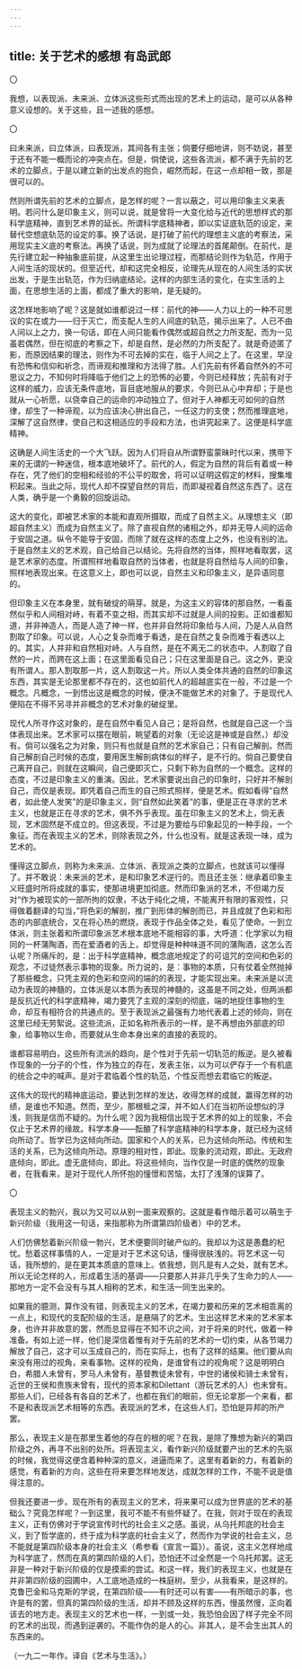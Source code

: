 ```yaml
---
---
---
```

title: 关于艺术的感想 有岛武郎
---



〇

我想，以表现派、未来派、立体派这些形式而出现的艺术上的运动，是可以从各种意义设想的。关于这些，且一述我的感想。

〇

曰未来派，曰立体派，曰表现派，其间各有主张；倘要仔细地讲，则不妨说，甚至于还有不能一概而论的冲突点在。但是，倘使说，这些各流派，都不满于先前的艺术的立脚点，于是以建立新的出发点的抱负，崛然而起，在这一点却相一致，那是很可以的。

然则所谓先前的艺术的立脚点，是怎样的呢？一言以蔽之，可以用印象主义来表明。若问什么是印象主义，则可以说，就是曾将一大变化给与近代的思想样式的那科学底精神，直到艺术界的延长。所谓科学底精神者，即以实证底轨范的设定，来替代空想底轨范的设定的事。换了话说，是打破了前代的理想主义底的考察法，采用现实主义底的考察法。再换了话说，则为成就了论理法的首尾颠倒。在前代，是先行建立起一种抽象底前提，从这里生出论理过程，而那结论则作为轨范，作用于人间生活的现状的。但至近代，却和这完全相反，论理先从现在的人间生活的实状出发，于是生出轨范，作为归纳底结论。这样的内部生活的变化，在实生活的上面，在思想生活的上面，都成了重大的影响，是无疑的。

这怎样地影响了呢？这是就如谁都说过一样：前代的神——人力以上的一种不可思议的实在或力——归于灭亡，而支配人生的人间底的轨范，揭示出来了。人已不由人间以上之力，换一句话，即在人间只能看作偶然或超自然之力所支配，而为一见虽若偶然，但在彻底的考察之下，却是自然，是必然的力所支配了。就是奇迹匿了影，而原因结果的理法，则作为不可去掉的实在，临于人间之上了。在这里，早没有恐怖和信仰和祈念，而谛观和推理和方法得了胜。人们先前有怀着自然外的不可思议之力，不知何时将降临于他们之上的恐怖的必要，今则已经释放；先前有对于这样的威力，应该无条件底地，盲目底地服从的要求，今则已从心中弃却；于是也就从一心祈愿，以侥幸自己的运命的冲动独立了。但对于人神都无可如何的自然律，却生了一种谛观，以为应该决心拚出自己，一任这力的支使；然而推理底地，深解了这自然律，使自己和这相适应的手段和方法，也讲究起来了。这便是科学底精神。

这确是人间生活史的一个大飞跃。因为人们将自从所谓野蛮蒙昧时代以来，携带下来的无谓的一种迷信，根本底地破坏了。前代的人，假定为自然的背后有着或一种存在，凭了他们的空相和经验的不公平的取舍，将可以证明这假定的材料，搜集堆积起来。当此之际，现代人却不探望自然的背后，而即凝视着自然这东西了。这在人类，确乎是一个勇毅的回旋运动。

这大的变化，即被艺术家的本能和直观所摄取，而成了自然主义。从理想主义（即超自然主义）而成为自然主义了。除了直视自然的诸相之外，却并无导人间的运命于安固之道。纵令不能导于安固，而除了就在这样的态度上之外，也没有别的法。于是自然主义的艺术观，自己给自己以结论。先将自然的当体，照样地看取罢，这是艺术家的态度。所谓照样地看取自然的当体者，也就是将自然给与人间的印象，照样地表现出来。在这意义上，即也可以说，自然主义和印象主义，是异语同意的。

但印象主义在本身里，就有破绽的萌芽。就是，为这主义的容体的那自然，一看虽然似乎和人间相对峙，有着不变之相，而其实却不过就是人间的投影。正如谁都知道，并非神造人，而是人造了神一样，也并非自然将印象给与人间，乃是人从自然割取了印象。可以说，人心之复杂而难于看透，是在自然之复杂而难于看透以上的。其实，人并非和自然相对峙。人与自然，是在不离无二的状态中。人割取了自然的一片，而跨在这上面；在这里面看见自己；只在这里面是自己。这之外，更没有所谓人。那人割取那一片，这人割取这一片。所以人类全体共通的自然的印象这东西，其实是无论那里都不存在的，这也如前代人的超越底实在一般，不过是一个概念。凡概念，一到悟出这是概念的时候，便决不能做艺术的对象了。于是现代人便陷在不得不另寻并非概念的艺术对象的破绽里。

现代人所寻作这对象的，是在自然中看见人自己；是将自然，也就是自己这一个当体表现出来。艺术家可以摆在眼前，眺望着的对象（无论这是神或是自然，）却没有。倘可以强名之为对象，则只有也就是自然的艺术家自己；只有自己解剖。然而自己解剖自己时候的态度，要用医生解剖病体似的样子，是不行的。倘自己要使自己离开自己，则就在这瞬间，自己便即灭亡，只剩下称为自然的一个概念。这样的态度，不过是印象主义的重演。因此，艺术家要说出自己的印象时，只好并不解剖自己，而仅是表现。即凭着自己而生的自己照式照样，便是艺术。假如看得“自然者，如此使人发笑”的是印象主义，则“自然如此笑着”的事，便是正在寻求的艺术主义，也就是正在寻求的艺术，俱不外乎表现。虽在印象主义的艺术上，倘无表现，艺术固然是不成立的。但这表现，不过是为要给与印象起见的一种手段，一个象征。而在表现主义的艺术，则除表现之外，什么也没有。就是这表现一味，成为艺术的。

懂得这立脚点，则称为未来派、立体派、表现派之类的立脚点，也就该可以懂得了。并不敢说：未来派的艺术，是和印象艺术逆行的。而且还主张：继承着印象主义旺盛时所将成就的事实，使那进境更加彻底。然而印象派的艺术，不但竭力反对“作为被现实的一部所拘的奴隶，不达于纯化之境，不能离开有限的客观性，只得做着翻译的勾当，”将色彩的解剖，推广到形体的解剖而已，并且成就了色彩和形态的内部底统合，又在将心热的燃烧，表现于作品全体之处，看见了使命。一到立体派，则主张着和所谓印象派艺术根本底地不能相容的事，大呼道：化学家以为相同的一杯蒲陶酒，而在爱酒者的舌上，却觉得是种种味道不同的蒲陶酒，这怎么否认呢？所痛斥的，是：出于科学底精神，概念底地规定了的可诅咒的空间和色彩的观念，不过徒然表示事物的现象。所力说的，是：事物的本质，只有仗着全然抛掉了那些概念，只凭主观的色彩和空间的端的的表现，才能实现出来。未来派是以流动为表现的神髓的，立体派是以本质为表现的神髓的，这虽是不同之处，但两派都是反抗近代的科学底精神，竭力要凭了主观的深刻的彻底，端的地捉住事物的生命，却互有相符合的共通点的。至于表现派之最强有力地代表着上述的倾向，则在这里已经无劳絮说。这些流派，正如名称所表示的一样，是不再想由外部底的印象，给事物以生命，而要就从生命本身出来的直接的表现的。

谁都容易明白，这些所有流派的趋向，是个性对于先前一切轨范的叛逆。是久被看作现象的一分子的个性，作为独立的存在，发表主张，以为可以俨存于一个有机底的统合之中的喊声。是对于君临着个性的轨范，个性反而想去君临它的叛逆。

这伟大的现代的精神底运动，要达到怎样的发达，收得怎样的成就，赢得怎样的功绩，是谁也不知道。然而，至少，那根柢之深，并不如人们在当初所设想似的浮浅，则我是信而不疑的。为什么呢？因为我相信出现于艺术界的如上的现象，不会仅止于艺术界的缘故。科学本身——酝酿了科学底精神的科学本身，就已经为这倾向所动了。哲学已为这倾向所动。国家和个人的关系，已为这倾向所动。传统和生活的关系，已为这倾向所动。原理的相对性，即此。现象的流动观，即此。无政府底倾向，即此。虚无底倾向，即此。将这些倾向，当作仅是一时底的偶然的现象者，在我看来，是对于现代人所怀抱的憧憬和苦恼，太打了浅薄的误算了。

〇

表现主义的勃兴，我以为又可以从别一面来观察的。这就是看作暗示着可以萌生于新兴阶级（我用这一句话，来指那称为所谓第四阶级者）中的艺术。

人们仿佛愁着新兴阶级一勃兴，艺术便要同时破产似的。我却以为这是愚蠢的杞忧。愁着这样事情的人，一定是对于艺术这句话，懂得很肤浅的。将艺术这一句话，我所想的，是在更其本质底的意味上。依我想，则凡是有人之处，就有艺术。所以无论怎样的人，形成着生活的基调——只要那人并非几乎失了生命力的人——那地方一定不会没有与其人相称的艺术，和生活一同生出来的。

如果我的臆测，算作没有错，则表现主义的艺术，在竭力要和历来的艺术相乖离的一点上，和现代的支配阶级的生活，是悬隔了的艺术。生出这样艺术来的艺术家本身，也许并非故意的罢，然而总显得在不知不识之间，对于将来的时代，做着一种准备。有如上述一样，他们是深信着惟有对于先前的艺术的一切约束，从各节竭力解放了自己，这才可以玉成自己的，而在实际上，也有了这样的结果。他们要从向来没有用过的视角，来看事物。这样的视角，是谁曾有过的视角呢？这是明明白白，希腊人未曾有，罗马人未曾有，基督教徒未曾有，中世的诸侯和骑士未曾有，近世的王侯和贵族未曾有，现代的资本家和Dilettant（游玩艺术的人）也未曾有。那些人们，已经各有各自的艺术了，也都在我们的眼前，但无论拿那一个来看，都不是和表现派艺术相等的东西。表现派的艺术，在这些人们，恐怕是异邦的所产罢。

那么，表现主义是在那里生着他的存在的根的呢？在我，是除了豫想为新兴的第四阶级之外，再寻不出别的处所。将表现主义，看作新兴阶级就要产出的艺术的先驱的时候，我觉得这便含着种种深的意义，进逼而来了。这里有着新的力，有着新的感觉，有着新的方向，这些在将来要怎样地发达，成就怎样的工作，不能不说是值得注意的。

但我还要进一步。现在所有的表现主义的艺术，将来果可以成为世界底的艺术的基础么？究竟怎样呢？一到这里，我可不能不有些怀疑了。在我，则对于现在的表现主义，正有仿佛对于学说宣传时代的社会主义之感。虽说，从乌托邦底的社会主义，到了哲学底的，终于成为科学底的社会主义了，然而作为学说的社会主义，总不能就是第四阶级本身的社会主义（希参看《宣言一篇》）。虽说，这主义怎样地成为科学底了，然而在真的第四阶级的人们，恐怕还不过全然是一个乌托邦罢。这无非是一种对于新兴阶级的仅是摸索的尝试。和这一样，我们的表现主义，也就是在并非第四阶级的园圃中，人工底地造成的一株庭树。至少，从我看来，是这样的。克鲁巴金和马克斯的学说，在第四阶级——有时还可以有害——有所暗示的事，也许是有的罢，但真的第四阶级的生活，却并不顾及这样的东西，慢虽然慢，正向着该去的地方走。表现主义的艺术也一样，一到或一处，我恐怕会因了样子完全不同的艺术的出现，而遇到逆袭的。不能作伪的是人的心。非其人，是不会生出其人的东西来的。

（一九二一年作。译自《艺术与生活》。）